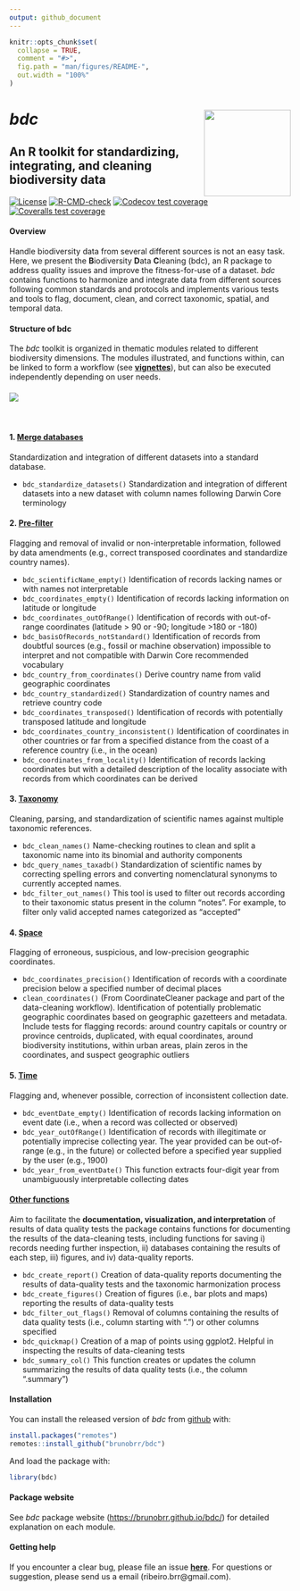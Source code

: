 ---
output: github_document
---

<!-- README.md is generated from README.Rmd. Please edit that file -->

```{r, include = FALSE}
knitr::opts_chunk$set(
  collapse = TRUE,
  comment = "#>",
  fig.path = "man/figures/README-",
  out.width = "100%"
)
```

# ***bdc*** <a href='https://github.com/brunobrr/bdc'><img src="https://raw.githubusercontent.com/brunobrr/bdc/master/man/figures/logo.png" align="right" width="155"/></a>

## **An R toolkit for standardizing, integrating, and cleaning biodiversity data**

<!-- badges: start -->

[![License](https://img.shields.io/badge/license-GPL%20(%3E=%203)-lightgrey.svg?style=flat)](http://www.gnu.org/licenses/gpl-3.0.html) [![R-CMD-check](https://github.com/brunobrr/bdc/actions/workflows/R-CMD-check.yaml/badge.svg)](https://github.com/brunobrr/bdc/actions/workflows/R-CMD-check.yaml) [![Codecov test coverage](https://codecov.io/gh/brunobrr/bdc/branch/master/graph/badge.svg)](https://codecov.io/gh/brunobrr/bdc?branch=master) [![Coveralls test coverage](https://coveralls.io/repos/github/brunobrr/bdc/badge.svg)](https://coveralls.io/r/brunobrr/bdc?branch=master)

<!-- badges: end -->

#### **Overview**

Handle biodiversity data from several different sources is not an easy task. Here, we present the **B**iodiversity **D**ata **C**leaning (bdc), an R package to address quality issues and improve the fitness-for-use of a dataset. *bdc* contains functions to harmonize and integrate data from different sources following common standards and protocols and implements various tests and tools to flag, document, clean, and correct taxonomic, spatial, and temporal data.

#### Structure of bdc

The *bdc* toolkit is organized in thematic modules related to different biodiversity dimensions. The modules illustrated, and functions within, can be linked to form a workflow (see [**vignettes**](https://brunobrr.github.io/bdc/)), but can also be executed independently depending on user needs.

#### ![](https://github.com/brunobrr/bdc/blob/master/inst/extdata/icon_vignettes/Figure1.png?raw=true)

<br/>

#### 1. [**Merge databases**](https://brunobrr.github.io/bdc/articles/00_integrate_datasets.html)

Standardization and integration of different datasets into a standard database.

-   `bdc_standardize_datasets()` Standardization and integration of different datasets into a new dataset with column names following Darwin Core terminology

#### 2. [**Pre-filter**](https://brunobrr.github.io/bdc/articles/01_☺prefilter.html)

Flagging and removal of invalid or non-interpretable information, followed by data amendments (e.g., correct transposed coordinates and standardize country names).

-   `bdc_scientificName_empty()` Identification of records lacking names or with names not interpretable
-   `bdc_coordinates_empty()` Identification of records lacking information on latitude or longitude
-   `bdc_coordinates_outOfRange()` Identification of records with out-of-range coordinates (latitude \> 90 or -90; longitude \>180 or -180)
-   `bdc_basisOfRecords_notStandard()` Identification of records from doubtful sources (e.g., fossil or machine observation) impossible to interpret and not compatible with Darwin Core recommended vocabulary
-   `bdc_country_from_coordinates()` Derive country name from valid geographic coordinates
-   `bdc_country_standardized()` Standardization of country names and retrieve country code
-   `bdc_coordinates_transposed()` Identification of records with potentially transposed latitude and longitude
-   `bdc_coordinates_country_inconsistent()` Identification of coordinates in other countries or far from a specified distance from the coast of a reference country (i.e., in the ocean)
-   `bdc_coordinates_from_locality()` Identification of records lacking coordinates but with a detailed description of the locality associate with records from which coordinates can be derived

#### 3. [**Taxonomy**](https://brunobrr.github.io/bdc/articles/02_taxonomy.html)

Cleaning, parsing, and standardization of scientific names against multiple taxonomic references.

-   `bdc_clean_names()` Name-checking routines to clean and split a taxonomic name into its binomial and authority components
-   `bdc_query_names_taxadb()` Standardization of scientific names by correcting spelling errors and converting nomenclatural synonyms to currently accepted names.
-   `bdc_filter_out_names()` This tool is used to filter out records according to their taxonomic status present in the column "notes". For example, to filter only valid accepted names categorized as "accepted"

#### 4. [**Space**](https://brunobrr.github.io/bdc/articles/03_space.html)

Flagging of erroneous, suspicious, and low-precision geographic coordinates.

-   `bdc_coordinates_precision()` Identification of records with a coordinate precision below a specified number of decimal places
-   `clean_coordinates()` (From CoordinateCleaner package and part of the data-cleaning workflow). Identification of potentially problematic geographic coordinates based on geographic gazetteers and metadata. Include tests for flagging records: around country capitals or country or province centroids, duplicated, with equal coordinates, around biodiversity institutions, within urban areas, plain zeros in the coordinates, and suspect geographic outliers

#### 5. [**Time**](https://brunobrr.github.io/bdc/articles/04_time.html)

Flagging and, whenever possible, correction of inconsistent collection date.

-   `bdc_eventDate_empty()` Identification of records lacking information on event date (i.e., when a record was collected or observed)
-   `bdc_year_outOfRange()` Identification of records with illegitimate or potentially imprecise collecting year. The year provided can be out-of-range (e.g., in the future) or collected before a specified year supplied by the user (e.g., 1900)
-   `bdc_year_from_eventDate()` This function extracts four-digit year from unambiguously interpretable collecting dates

#### [**Other functions**](https://brunobrr.github.io/bdc/reference/index.html)

Aim to facilitate the **documentation, visualization, and interpretation** of results of data quality tests the package contains functions for documenting the results of the data-cleaning tests, including functions for saving i) records needing further inspection, ii) databases containing the results of each step, iii) figures, and iv) data-quality reports.

-   `bdc_create_report()` Creation of data-quality reports documenting the results of data-quality tests and the taxonomic harmonization process
-   `bdc_create_figures()` Creation of figures (i.e., bar plots and maps) reporting the results of data-quality tests
-   `bdc_filter_out_flags()` Removal of columns containing the results of data quality tests (i.e., column starting with ".") or other columns specified
-   `bdc_quickmap()` Creation of a map of points using ggplot2. Helpful in inspecting the results of data-cleaning tests
-   `bdc_summary_col()` This function creates or updates the column summarizing the results of data quality tests (i.e., the column ".summary")

#### **Installation**

You can install the released version of *bdc* from [github](https://github.com/brunobrr/bdc) with:

```{r, message=FALSE, warning=FALSE,echo=TRUE,eval=FALSE}
install.packages("remotes")
remotes::install_github("brunobrr/bdc")
```

And load the package with:

```{r, message=FALSE, warning=FALSE,echo=TRUE,eval=TRUE}
library(bdc)
```

#### **Package website**

See *bdc* package website (<https://brunobrr.github.io/bdc/>) for detailed explanation on each module.

#### **Getting help**

If you encounter a clear bug, please file an issue [**here**](https://github.com/brunobrr/bdc/issues). For questions or suggestion, please send us a email (ribeiro.brr\@gmail.com).
